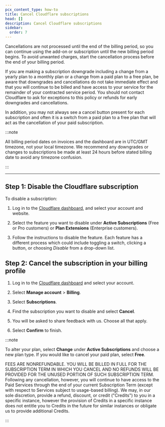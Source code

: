 ```yaml
---
pcx_content_type: how-to
title: Cancel Cloudflare subscriptions
head: []
description: Cancel Cloudflare subscriptions
sidebar:
  order: 7
---
```


Cancellations are not processed until the end of the billing period, so you can continue using the add-on or subscription until the new billing period begins. To avoid unwanted charges, start the cancellation process before the end of your billing period.

If you are making a subscription downgrade including a change from a yearly plan to a monthly plan or a change from a paid plan to a free plan, be aware that downgrades and cancellations do not take immediate effect and that you will continue to be billed and have access to your service for the remainder of your contracted service period. You should not contact Cloudflare to ask for exceptions to this policy or refunds for early downgrades and cancellations.

In addition, you may not always see a cancel button present for each subscription and often it is a switch from a paid plan to a free plan that will act as the cancellation of your paid subscription.

:::note


All billing period dates on invoices and the dashboard are in UTC/GMT timezone, not your local timezone. We recommend any downgrades or changes to subscriptions be made at least 24 hours before stated billing date to avoid any timezone confusion.


:::

***

## Step 1: Disable the Cloudflare subscription

To disable a subscription:

1. Log in to the [Cloudflare dashboard](https://dash.cloudflare.com), and select your account and website.

2. Select the feature you want to disable under **Active Subscriptions** (Free or Pro customers) or **Plan Extensions** (Enterprise customers).

3. Follow the instructions to disable the feature. Each feature has a different process which could include toggling a switch, clicking a button, or choosing *Disable* from a drop-down list.

## Step 2: Cancel the subscription in your billing profile

1. Log in to the [Cloudflare dashboard](https://dash.cloudflare.com) and select your account.

2. Select **Manage account** > **Billing**.

3. Select **Subscriptions**.

4. Find the subscription you want to disable and select **Cancel**.

5. You will be asked to share feedback with us. Choose all that apply.

6. Select **Confirm** to finish.

:::note


To alter your plan, select **Change** under **Active Subscriptions** and choose a new plan type. If you would like to cancel your paid plan, select **Free**.

FEES ARE NONREFUNDABLE. YOU WILL BE BILLED IN FULL FOR THE SUBSCRIPTION TERM IN WHICH YOU CANCEL AND NO REFUNDS WILL BE PROVIDED FOR THE UNUSED PORTION OF SUCH SUBSCRIPTION TERM. Following any cancellation, however, you will continue to have access to the Paid Services through the end of your current Subscription Term (except with respect to Services subject to usage-based billing). We may, in our sole discretion, provide a refund, discount, or credit ("Credits") to you in a specific instance, however the provision of Credits in a specific instance does not entitle you to Credits in the future for similar instances or obligate us to provide additional Credits.




:::
